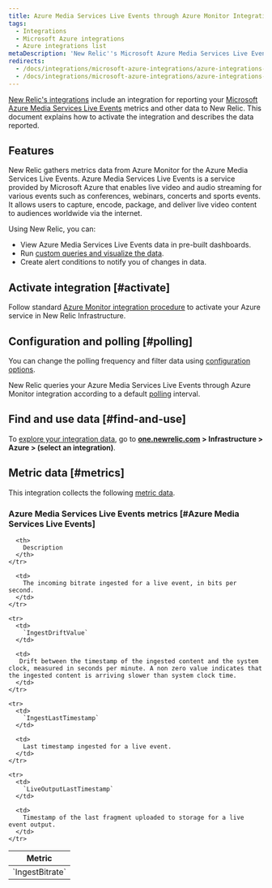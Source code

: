 ```yaml
---
title: Azure Media Services Live Events through Azure Monitor Integration
tags:
  - Integrations
  - Microsoft Azure integrations
  - Azure integrations list
metaDescription: 'New Relic''s Microsoft Azure Media Services Live Events integration: what data it reports and how to enable it.'
redirects:
  - /docs/integrations/microsoft-azure-integrations/azure-integrations-list/azure-media-services-live-events-monitoring-integration
  - /docs/integrations/microsoft-azure-integrations/azure-integrations-list/azure-media-services-live-events-monitoring-integration
---
```


[New Relic's integrations](/docs/infrastructure/integrations-getting-started/getting-started/introduction-infrastructure-integrations) include an integration for reporting your [Microsoft Azure Media Services Live Events](https://learn.microsoft.com/en-us/azure/media-services/latest/live-event-streaming-best-practices-guide) metrics and other data to New Relic. This document explains how to activate the integration and describes the data reported.

## Features

New Relic gathers metrics data from Azure Monitor for the Azure Media Services Live Events. Azure Media Services Live Events is a service provided by Microsoft Azure that enables live video and audio streaming for various events such as conferences, webinars, concerts and sports events. It allows users to capture, encode, package, and deliver live video content to audiences worldwide via the internet.  


Using New Relic, you can:

* View Azure Media Services Live Events data in pre-built dashboards.
* Run [custom queries and visualize the data](/docs/infrastructure/integrations-getting-started/getting-started/use-integration-data-new-relic-insights).
* Create alert conditions to notify you of changes in data.

## Activate integration [#activate]

Follow standard [Azure Monitor integration procedure](/docs/infrastructure/microsoft-azure-integrations/azure-integrations-list/azure-monitor) to activate your Azure service in New Relic Infrastructure.


## Configuration and polling [#polling]

You can change the polling frequency and filter data using [configuration options](/docs/infrastructure/microsoft-azure-integrations/azure-integrations-list/azure-monitor/#settings).

New Relic queries your Azure Media Services Live Events through Azure Monitor integration according to a default [polling](/docs/infrastructure/microsoft-azure-integrations/azure-integrations-list/azure-monitor/#settings) interval.

## Find and use data [#find-and-use]

To [explore your integration data](/docs/infrastructure/integrations/find-use-infrastructure-integration-data), go to **[one.newrelic.com](https://one.newrelic.com/all-capabilities) > Infrastructure > Azure > (select an integration)**.

## Metric data [#metrics]

This integration collects the following [metric data](/docs/infrastructure/integrations-getting-started/getting-started/understand-integration-data-data-types#metric).

### Azure Media Services Live Events metrics [#Azure Media Services Live Events]

<table>
  <thead>
    <tr>
      <th style={{ width: "300px" }}>
        Metric
      </th>

      <th>
        Description
      </th>
    </tr>
  </thead>

  <tbody>
    <tr>
      <td>
        `IngestBitrate`
      </td>

      <td>
        The incoming bitrate ingested for a live event, in bits per second.
      </td>
    </tr>

    <tr>
      <td>
        `IngestDriftValue`
      </td>

      <td>
       Drift between the timestamp of the ingested content and the system clock, measured in seconds per minute. A non zero value indicates that the ingested content is arriving slower than system clock time.
      </td>
    </tr>

    <tr>
      <td>
        `IngestLastTimestamp`
      </td>

      <td>
        Last timestamp ingested for a live event.
      </td>
    </tr>

    <tr>
      <td>
        `LiveOutputLastTimestamp`
      </td>

      <td>
        Timestamp of the last fragment uploaded to storage for a live event output.
      </td>
    </tr>
  </tbody>
</table>